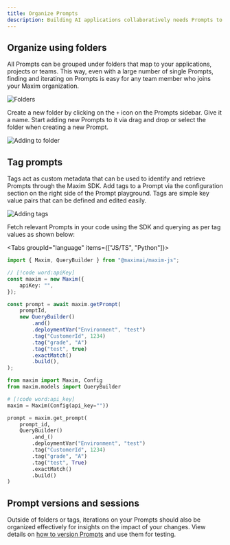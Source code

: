 ```yaml
---
title: Organize Prompts
description: Building AI applications collaboratively needs Prompts to be organized well for easy reference and access. Adding Prompts to folders, tagging them, and versioning on Maxim helps you maintain a holistic Prompt CMS. 
---
```


## Organize using folders

All Prompts can be grouped under folders that map to your applications, projects or teams. This way, even with a large number of single Prompts, finding and iterating on Prompts is easy for any team member who joins your Maxim organization.

![Folders](/images/docs/evaluate/how-to/evaluate-prompts/organize-prompts/prompt-folders.png) 

Create a new folder by clicking on the `+` icon on the Prompts sidebar. Give it a name. Start adding new Prompts to it via drag and drop or select the folder when creating a new Prompt.

![Adding to folder](/images/docs/evaluate/how-to/evaluate-prompts/organize-prompts/add-to-folder.png)

## Tag prompts

Tags act as custom metadata that can be used to identify and retrieve Prompts through the Maxim SDK. Add tags to a Prompt via the configuration section on the right side of the Prompt playground. Tags are simple key value pairs that can be defined and edited easily.

![Adding tags](/images/docs/evaluate/how-to/evaluate-prompts/organize-prompts/add-tags.png)

Fetch relevant Prompts in your code using the SDK and querying as per tag values as shown below:

<Tabs groupId="language" items={["JS/TS", "Python"]}>
<Tab value="JS/TS">

```typescript
import { Maxim, QueryBuilder } from "@maximai/maxim-js";

// [!code word:apiKey]
const maxim = new Maxim({
	apiKey: "",
});

const prompt = await maxim.getPrompt(
	promptId,
	new QueryBuilder()
		.and()
		.deploymentVar("Environment", "test")
		.tag("CustomerId", 1234)
		.tag("grade", "A")
		.tag("test", true)
		.exactMatch()
		.build(),
);
```

</Tab>
<Tab value="Python">

```python
from maxim import Maxim, Config
from maxim.models import QueryBuilder

# [!code word:api_key]
maxim = Maxim(Config(api_key=""))

prompt = maxim.get_prompt(
    prompt_id,
    QueryBuilder()
        .and_()
        .deploymentVar("Environment", "test")
        .tag("CustomerId", 1234)
        .tag("grade", "A")
        .tag("test", True)
        .exactMatch()
        .build()
)
```

</Tab>
</Tabs>

## Prompt versions and sessions

Outside of folders or tags, iterations on your Prompts should also be organized effectively for insights on the impact of your changes. View details on [how to version Prompts](/docs/evaluate/how-to/evaluate-prompts/create-prompt-versions) and use them for testing.
